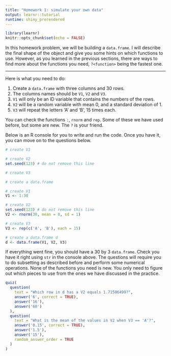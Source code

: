 ```yaml
---
title: "Homework 1: simulate your own data"
output: learnr::tutorial
runtime: shiny_prerendered
---
```


```r
library(learnr)
knitr::opts_chunk$set(echo = FALSE)
```

In this homework problem, we will be building a `data.frame`. I will describe 
the final shape of the object and give you some hints on which functions to use.
However, as you learned in the previous sections, there are ways to find more
about the functions you need, `?<function>` being the fastest one.

---

Here is what you need to do:

1. Create a `data.frame` with three columns and 30 rows.
2. The columns names should be `V1`, `V2` and `V3`.
3. `V1` will only be an ID variable that contains the numbers of the rows.
4. `V2` will be a random variable with mean 0, and a standard deviation of 1.
5. `V3` will repeat the letters 'A' and 'B', 15 times each.

You can check the functions `:`, `rnorm` and `rep`. Some of these we have used 
before, but some are new. The `?` is your friend. 

Below is an R console for you to write and run the code. Once you have it, you 
can move on to the questions below.

```r
# create V1

# create V2
set.seed(123) # do not remove this line

# create V3

# create a data.frame
```

```r
# create V1
V1 <- 1:30

# create V2
set.seed(123) # do not remove this line
V2 <- rnorm(30, mean = 0, sd = 1)

# create V3
V3 <- rep(c('A', 'B'), each = 15)

# create a data.frame d
d <- data.frame(V1, V2, V3)
```

If everything went fine, you should have a 30 by 3 `data.frame`. Check you
have it right using `str` in the console above. The questions will require you
to do subsetting as described before and perform some numerical operations. None
of the functions you need is new. You only need to figure out which pieces to 
use from the ones we have discussed in the practice.

```r
quiz(
  question(
    text = "Which row in d has a V2 equals 1.71506499?",
    answer('6', correct = TRUE),
    answer('16'),
    answer('60')
  ),
  question(
    text = "What is the mean of the values in V2 when V3 == 'A'?",
    answer('0.15', correct = TRUE),
    answer('1.5'),
    answer('15'),
    random_answer_order = TRUE
  )
)
```

